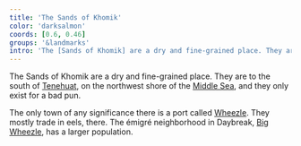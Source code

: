 ```yaml
---
title: 'The Sands of Khomik'
color: 'darksalmon'
coords: [0.6, 0.46]
groups: '&landmarks'
intro: 'The [Sands of Khomik] are a dry and fine-grained place. They are to the south of Tenehuat on the northwest shore of the Middle Sea, and they only exist for a bad pun.'
---
```




The <CS>Sands of Khomik</CS> are a dry and fine-grained place. They are to the south of [Tenehuat](), on the northwest shore of the [Middle Sea](), and they only exist for a bad pun.

The only town of any significance there is a port called [Wheezle](). They mostly trade in eels, there. The émigré neighborhood in Daybreak, [Big Wheezle](daybreak#), has a larger population.
